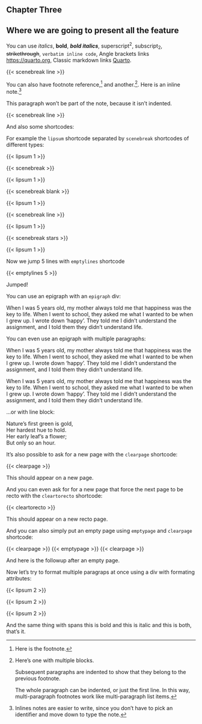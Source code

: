 :::{.chapter}
# Chapter Three
## Where we are going to present all the feature
:::

You can use *italics*, **bold**, ***bold italics***, superscript^2^, subscript~2~, ~~strikethrough~~, `verbatim inline code`, Angle brackets links <https://quarto.org>, Classic markdown links [Quarto](https://quarto.org).

{{< scenebreak line >}}

You can also have footnote reference,[^1] and another.[^longnote]. Here is an inline note.^[Inlines notes are easier to write,
since you don't have to pick an identifier and move down to
type the note.]

[^1]: Here is the footnote.

[^longnote]: Here's one with multiple blocks.

    Subsequent paragraphs are indented to show that they
belong to the previous footnote.

    The whole paragraph can be indented, or just the first
    line.  In this way, multi-paragraph footnotes work like
    multi-paragraph list items.

This paragraph won't be part of the note, because it
isn't indented.

{{< scenebreak line >}}

And also some shortcodes:

For example the `lipsum` shortcode separated by `scenebreak` shortcodes of different types:

{{< lipsum 1 >}}

{{< scenebreak >}}

{{< lipsum 1 >}}

{{< scenebreak blank >}}

{{< lipsum 1 >}}

{{< scenebreak line >}}

{{< lipsum 1 >}}

{{< scenebreak stars >}}

{{< lipsum 1 >}}

Now we jump 5 lines with `emptylines` shortcode

{{< emptylines 5 >}}

Jumped!

You can use an epigraph with an `epigraph` div:

:::{.epigraph by="John Lennon" from="An interview"}
When I was 5 years old, my mother always told me that happiness was the key
to life. When I went to school, they asked me what I wanted to be when I
grew up. I wrote down ‘happy’. They told me I didn’t understand the
assignment, and I told them they didn’t understand life.
:::

You can even use an epigraph with multiple paragraphs:

:::{.epigraph by="John Lennon" from="An interview"}
When I was 5 years old, my mother always told me that happiness was the key
to life. When I went to school, they asked me what I wanted to be when I
grew up. I wrote down ‘happy’. They told me I didn’t understand the
assignment, and I told them they didn’t understand life.

When I was 5 years old, my mother always told me that happiness was the key
to life. When I went to school, they asked me what I wanted to be when I
grew up. I wrote down ‘happy’. They told me I didn’t understand the
assignment, and I told them they didn’t understand life.
:::

...or with line block:

:::{.epigraph by="Robert Frost" from="Nothing Gold Can Stay"}
| Nature's first green is gold,
| Her hardest hue to hold.
| Her early leaf's a flower;
| But only so an hour.
:::

It's also possible to ask for a new page with the `clearpage` shortcode:

{{< clearpage >}}

This should appear on a new page.

And you can even ask for for a new page  that force the next page to be recto with the `cleartorecto` shortcode:

{{< cleartorecto >}}

This should appear on a new recto page.

And you can also simply put an empty page using `emptypage` and `clearpage` shortcode:

{{< clearpage >}}
{{< emptypage >}}
{{< clearpage >}}

And here is the followup after an empty page.

Now let's try to format multiple paragraps at once using a div with formating attributes:

:::{.bold}
{{< lipsum 2 >}}
:::

:::{.italic}
{{< lipsum 2 >}}
:::

:::{.bold .italic}
{{< lipsum 2 >}}
:::

And the same thing with spans [this is bold]{.bold} and [this is italic]{.italic} and [this is both]{.bold .italic}, that's it.